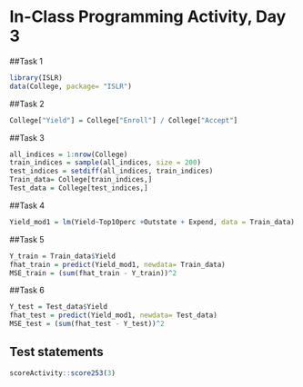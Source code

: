 # In-Class Programming Activity, Day 3

##Task 1

```r
library(ISLR)
data(College, package= "ISLR")
```

##Task 2

```r
College["Yield"] = College["Enroll"] / College["Accept"]
```

##Task 3

```r
all_indices = 1:nrow(College)
train_indices = sample(all_indices, size = 200)
test_indices = setdiff(all_indices, train_indices)
Train_data= College[train_indices,]
Test_data = College[test_indices,]
```

##Task 4
```r
Yield_mod1 = lm(Yield~Top10perc +Outstate + Expend, data = Train_data)
```

##Task 5

```r
Y_train = Train_data$Yield
fhat_train = predict(Yield_mod1, newdata= Train_data)
MSE_train = (sum(fhat_train - Y_train))^2
```

##Task 6
```r
Y_test = Test_data$Yield
fhat_test = predict(Yield_mod1, newdata= Test_data)
MSE_test = (sum(fhat_test - Y_test))^2
```
## Test statements

```r
scoreActivity::score253(3)
```
